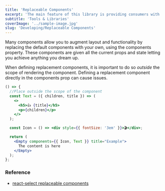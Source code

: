 ```yaml
---
title: 'Replaceable Components'
excerpt: 'The main feature of this library is providing consumers with the building blocks necessary to create their component.'
subtitle: 'Tools & Libraries'
coverImage: '../sample-image.jpg'
slug: 'Developing/Replaceable Components'
---
```


Many components allow you to augment layout and functionality by replacing the default components with your own, using the components property. These components are given all the current props and state letting you achieve anything you dream up.

When defining replacement components, it is important to do so _outside_ the scope of rendering the component. Defining a replacement component directly in the components prop can cause issues.

```jsx live
() => {
  //Place outside the scope of the component
  const Text = ({ children, title }) => (
    <>
      <h5>👍 {title}</h5>
      <p>{children}</p>
    </>
  );

  const Icon = () => <div style={{ fontSize: '3em' }}>🎬</div>;

  return (
    <Empty components={{ Icon, Text }} title="Example">
      The content is here
    </Empty>
  );
};
```

### Reference

- [react-select replaceable components](https://react-select.com/components)

